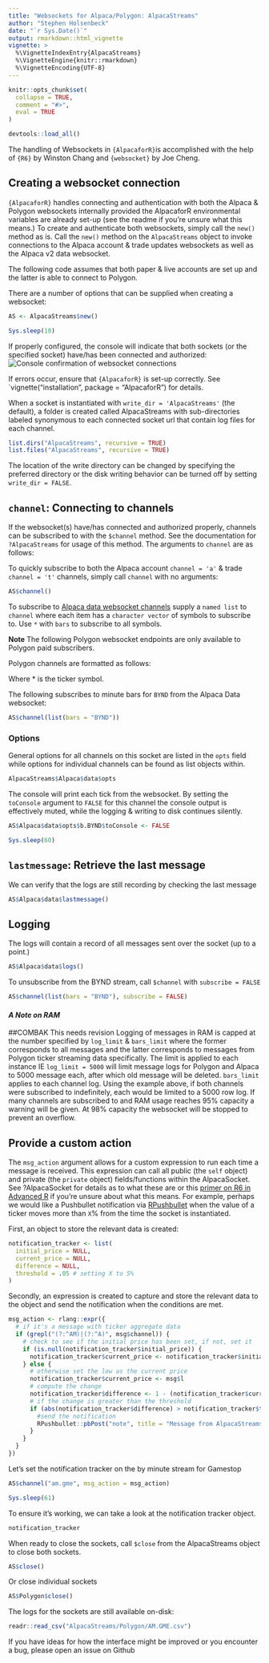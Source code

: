 ---
title: "Websockets for Alpaca/Polygon: AlpacaStreams"
author: "Stephen Holsenbeck"
date: "`r Sys.Date()`"
output: rmarkdown::html_vignette
vignette: >
  %\VignetteIndexEntry{AlpacaStreams}
  %\VignetteEngine{knitr::rmarkdown}
  %\VignetteEncoding{UTF-8}
---

```{r setup, include = FALSE}
knitr::opts_chunk$set(
  collapse = TRUE,
  comment = "#>",
  eval = TRUE
)

devtools::load_all()
```

The handling of Websockets in `{AlpacaforR}`is accomplished with the help of `{R6}` by Winston Chang and `{websocket}` by Joe Cheng. 

## Creating a websocket connection

`{AlpacaforR}` handles connecting and authentication with both the Alpaca & Polygon websockets internally provided the AlpacaforR environmental variables are already set-up (see the readme if you're unsure what this means.) To create and authenticate both websockets, simply call the `new()` method as is. Call the `new()` method on the `AlpacaStreams` object to invoke connections to the Alpaca account & trade updates websockets as well as the Alpaca v2 data websocket.

The following code assumes that both paper & live accounts are set up and the latter is able to connect to Polygon.

There are a number of options that can be supplied when creating a websocket:

\describe{
\item{\code{socket}}{\code{(character)} Which Websocket stream to connect to - either \code{"alpaca"} or \code{"polygon"} (or an abbreviation thereof). \strong{Default} connects to Alpaca.}

\item{\code{toConsole}}{\code{(logical)} flag for whether to report websocket messages to the console for all messages. \strong{Default} \code{TRUE}.}

\item{\code{log}}{\code{(logical)} flag for whether to retain a log of messages (from Alpaca) or messages & bars from symbol feeds from Polygon. \strong{Default} \code{TRUE} to store logs.}

\item{\code{log_limit}}{\code{(numeric)} indicating the number of previous messages to retain in the log. \strong{Default} \code{5000}. See Details for memory handling specifics.}

\item{\code{bars_limit}}{\code{(numeric)} indicating the number of previous bars (per subscription feed) to retain in the log. \strong{Default} \code{5000}. See Details for memory handling specifics.}

\item{\code{write_dir}}{\code{(character/logical)} The directory in which to store logs on disk. Use \code{FALSE} to disable logging to disk. Folders will be created. \strong{Default} \code{"AlpacaStreams"}.}

\item{\code{overwrite}}{\code{(logical)} indicating whether to overwrite data from previous instances of a websocket connection. \strong{Default} \code{TRUE}.}

\item{\code{msg_action}}{\code{(expression)} An expression that performs a user-specified action on the receipt of websocket message. These can act on the \code{msg} tibble object seen printed to the console when a message is received (it \code{toConsole = TRUE}. The \code{msg} object also contains a \verb{$ts} column with the timestamp as a \code{POSIXct} and a \verb{$socket} column with the socket name of origin (\code{"Alpaca"/"Polygon"}) that are not visible in what is printed to the console but accessible to \code{msg_action}. The expression can also reference the \code{self} internal environment of this \verb{\link[R6]\{R6class\}}.}


\item{\code{live}}{See \code{\link{market_data}}}

\item{\code{...}}{Passed on to \link[websocket]{Websocket}}
}
```{r 'Instantiate Websocket'}
AS <- AlpacaStreams$new()
```
```{r 'sleep to instantiate', include=FALSE}
Sys.sleep(10)
```

If properly configured, the console will indicate that both sockets (or the specified socket) have/has been connected and authorized:
![Console confirmation of websocket connections](AS_connected.png)

If errors occur, ensure that `{AlpacaforR}` is set-up correctly. See `vignette("installation", package = "AlpacaforR") for details.

When a socket is instantiated with `write_dir = 'AlpacaStreams'` (the default), a folder is created called AlpacaStreams with sub-directories labeled synonymous to each connected socket url that contain log files for each channel. 

```{r 'Log files present'}
list.dirs("AlpacaStreams", recursive = TRUE)
list.files("AlpacaStreams", recursive = TRUE)
```

The location of the write directory can be changed by specifying the preferred directory or the disk writing behavior can be turned off by setting `write_dir = FALSE`.

## `channel`: Connecting to channels
If the websocket(s) have/has connected and authorized properly, channels can be subscribed to with the `$channel` method. See the documentation for `?AlpacaStreams` for usage of this method. The arguments to `channel` are as follows:

\describe{
\item{\code{channel}}{The channel to join. **Default** Alpaca trade & account update channels.}

\item{\code{subscribe}}{\code{(logical)} \strong{Default \code{TRUE}}. Set to \code{FALSE} to unsubscribe from specified channel(s).}

\item{\code{overwrite}}{\code{(logical)} \strong{Default} \code{FALSE}. Set to \code{TRUE} to overwrite data from previous instances of this channel socket.}

\item{\code{...}}{Named parameters of \href{../../AlpacaforR/html/AlpacaStreams.html}{\code{AlpacaStreams$new()}} to be applied to this particular channel.}
}

To quickly subscribe to both the Alpaca account `channel = 'a'` & trade `channel = 't'` channels, simply call `channel` with no arguments:

```{r 'subscribe to alpaca channels'} 
AS$channel()
```

To subscribe to [Alpaca data websocket channels](https://alpaca.markets/docs/api-documentation/api-v2/market-data/alpaca-data-api-v2/real-time/) supply a `named list` to `channel` where each item has a `character vector` of symbols to subscribe to. Use `*` with `bars` to subscribe to all symbols.

\itemize{
  \item{\code{trades}}
  \item{\code{quotes}}
  \item{\code{bars}}
}

**Note** The following Polygon websocket endpoints are only available to Polygon paid subscribers.

Polygon channels are formatted as follows:

\itemize{
\item{T.* Trades}
\item{Q.* Quotes}
\item{A.* Aggregate ( per second )}
\item{AM.* Aggregate ( per minute )}
}

Where * is the ticker symbol. 

The following subscribes to minute bars for `BYND` from the Alpaca Data websocket:
```{r 'subscribe to minute bars for BYND via alpaca'}
AS$channel(list(bars = "BYND"))
```

### Options

General options for all channels on this socket are listed in the `opts` field while options for individual channels can be found as list objects within. 


```{r show_options}
AlpacaStreams$Alpaca$data$opts
```


The console will print each tick from the websocket. By setting the `toConsole` argument to `FALSE` for this channel the console output is effectively muted, while the logging & writing to disk continues silently.


```{r 'turn off console output'}
AS$Alpaca$data$opts$b.BYND$toConsole <- FALSE
```
```{r 'wait a min', include =  FALSE}
Sys.sleep(60)
```

## `lastmessage`: Retrieve the last message

We can verify that the logs are still recording by checking the last message
```{r 'last_message'}
AS$Alpaca$data$lastmessage()
```

## Logging

The logs will contain a record of all messages sent over the socket (up to a point.)
```{r view_logs}
AS$Alpaca$data$logs()
```

To unsubscribe from the BYND stream, call `$channel` with `subscribe = FALSE`
```{r 'unsubscribe a.gme'}
AS$channel(list(bars = "BYND"), subscribe = FALSE)
```



#### _A Note on RAM_ 
 ##COMBAK This needs revision
Logging of messages in RAM is capped at the number specified by `log_limit` & `bars_limit` where the former corresponds to all messages and the latter corresponds to messages from Polygon ticker streaming data specifically. The limit is applied to each instance IE `log_limit = 5000` will limit message logs for Polygon and Alpaca to 5000 message each, after which old message will be deleted.
`bars_limit` applies to each channel log. Using the example above, if both channels were subscribed to indefinitely, each would be limited to a 5000 row log. 
If many channels are subscribed to and RAM usage reaches 95% capacity a warning will be given. At 98% capacity the websocket will be stopped to prevent an overflow.

## Provide a custom action

The `msg_action` argument allows for a custom expression to run each time a message is received. This expression can call all public (the `self` object) and private (the `private` object) fields/functions within the AlpacaSocket. See ?AlpacaSocket for details as to what these are or this [primer on R6 in Advanced R](https://adv-r.hadley.nz/r6.html#r6) if you're unsure about what this means. 
For example, perhaps we would like a Pushbullet notification via [RPushbullet](https://github.com/eddelbuettel/rpushbullet) when the value of a ticker moves more than `X`% from the time the socket is instantiated. 

First, an object to store the relevant data is created:
```{r 'create tracker'}
notification_tracker <- list(
  initial_price = NULL,
  current_price = NULL,
  difference = NULL,
  threshold = .05 # setting X to 5%
)
```

Secondly, an expression is created to capture and store the relevant data to the object and send the notification when the conditions are met.
```{r 'expression'}
msg_action <- rlang::expr({
  # if it's a message with ticker aggregate data
  if (grepl("(?:^AM)|(?:^A)", msg$channel)) {
    # check to see if the initial price has been set, if not, set it
    if (is.null(notification_tracker$initial_price)) {
      notification_tracker$current_price <- notification_tracker$initial_price <- msg$h
    } else {
      # otherwise set the low as the current price
      notification_tracker$current_price <- msg$l
      # compute the change 
      notification_tracker$difference <- 1 - (notification_tracker$current_price / notification_tracker$initial_price)
      # if the change is greater than the threshold
      if (abs(notification_tracker$difference) > notification_tracker$threshold) {
        #send the notification
        RPushbullet::pbPost("note", title = "Message from AlpacaStreams", body = paste0(msg$sym, " has moved by ", notification_tracker$difference * 100,  "%"))
      }
    }
  }
})
```

Let's set the notification tracker on the by minute stream for Gamestop
```{r 'am.gme'}
AS$channel("am.gme", msg_action = msg_action)
```

```{r include = FALSE}
Sys.sleep(61)
```

To ensure it's working, we can take a look at the notification tracker object.

```{r show_nt}
notification_tracker
```

When ready to close the sockets, call `$close` from the AlpacaStreams object to close both sockets. 
```{r 'close_both'}
AS$close()
```
Or close individual sockets
```{r 'close_poly'}
AS$Polygon$close()
```

The logs for the sockets are still available on-disk:
```{r 'read_logs'}
readr::read_csv("AlpacaStreams/Polygon/AM.GME.csv")
```

If you have ideas for how the interface might be improved or you encounter a bug, please open an issue on Github
